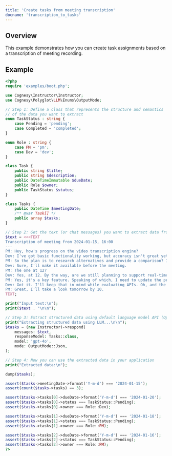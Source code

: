 ```yaml
---
title: 'Create tasks from meeting transcription'
docname: 'transcription_to_tasks'
---
```


## Overview

This example demonstrates how you can create task assignments based on a transcription of meeting recording.

## Example

```php
<?php
require 'examples/boot.php';

use Cognesy\Instructor\Instructor;
use Cognesy\Polyglot\LLM\Enums\OutputMode;

// Step 1: Define a class that represents the structure and semantics
// of the data you want to extract
enum TaskStatus : string {
    case Pending = 'pending';
    case Completed = 'completed';
}

enum Role : string {
    case PM = 'pm';
    case Dev = 'dev';
}

class Task {
    public string $title;
    public string $description;
    public DateTimeImmutable $dueDate;
    public Role $owner;
    public TaskStatus $status;
}

class Tasks {
    public DateTime $meetingDate;
    /** @var Task[] */
    public array $tasks;
}

// Step 2: Get the text (or chat messages) you want to extract data from
$text = <<<TEXT
Transcription of meeting from 2024-01-15, 16:00
---
PM: Hey, how's progress on the video transcription engine?
Dev: I've got basic functionality working, but accuracy isn't great yet. Might need to switch to a different API.
PM: So the plan is to research alternatives and provide a comparison? Is it possible by Jan 20th?
Dev: Sure, I'll make it available before the meeting.
PM: The one at 12?
Dev: Yes, at 12. By the way, are we still planning to support real-time transcription?
PM: Yes, it's a key feature. Speaking of which, I need to update the product roadmap. I'll have that ready by Jan 18th.
Dev: Got it. I'll keep that in mind while evaluating APIs. Oh, and the UI for the summary view is ready for review.
PM: Great, I'll take a look tomorrow by 10.
TEXT;

print("Input text:\n");
print($text . "\n\n");

// Step 3: Extract structured data using default language model API (OpenAI)
print("Extracting structured data using LLM...\n\n");
$tasks = (new Instructor)->respond(
    messages: $text,
    responseModel: Tasks::class,
    model: 'gpt-4o',
    mode: OutputMode::Json,
);

// Step 4: Now you can use the extracted data in your application
print("Extracted data:\n");

dump($tasks);

assert($tasks->meetingDate->format('Y-m-d') === '2024-01-15');
assert(count($tasks->tasks) == 3);

assert($tasks->tasks[0]->dueDate->format('Y-m-d') === '2024-01-20');
assert($tasks->tasks[0]->status === TaskStatus::Pending);
assert($tasks->tasks[0]->owner === Role::Dev);

assert($tasks->tasks[1]->dueDate->format('Y-m-d') === '2024-01-18');
assert($tasks->tasks[1]->status === TaskStatus::Pending);
assert($tasks->tasks[1]->owner === Role::PM);

assert($tasks->tasks[2]->dueDate->format('Y-m-d') === '2024-01-16');
assert($tasks->tasks[2]->status === TaskStatus::Pending);
assert($tasks->tasks[2]->owner === Role::PM);
?>
```

